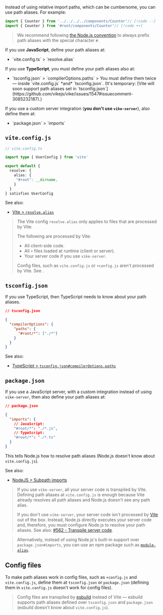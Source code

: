 
Instead of using relative import paths, which can be cumbersome, you can use path aliases. For example:

```ts ts-only
import { Counter } from '../../../../components/Counter'// [!code --]
import { Counter } from '#root/components/Counter'// [!code ++]
```

> We recommend following [the Node.js convention](https://nodejs.org/api/packages.html#subpath-imports:~:text=must%20always%20start%20with%20%23%20to%20ensure%20they%20are%20disambiguated%20from%20external%20package%20specifiers) to always prefix path aliases with the special character `#`.

If you use **JavaScript**, define your path aliases at:
- <Link href="#vite-config-js">`vite.config.ts` > `resolve.alias`</Link>

If you use **TypeScript**, you must define your path aliases also at:
- <Link href="#tsconfig-json">`tsconfig.json` > `compilerOptions.paths`</Link>
  > You must define them twice — inside `vite.config.js` *and* `tsconfig.json`. (It's temporary: [Vite will soon support path aliases set in `tsconfig.json`](https://github.com/vikejs/vike/issues/1547#issuecomment-3085232187).)

If you use a custom server integration (**you don't use `vike-server`**), also define them at:
- <Link href="#package-json">`package.json` > `imports`</Link>


## `vite.config.js`

```ts
// vite.config.ts

import type { UserConfig } from 'vite'

export default {
  resolve: {
    alias: {
     "#root": __dirname,
    }
  }
} satisfies UserConfig
```

See also:
 - [Vite > `resolve.alias`](https://vitejs.dev/config/shared-options.html#resolve-alias)

> The Vite config `resolve.alias` only applies to files that are processed by Vite.
>
> The following are processed by Vite:
> - All client-side code.
> - All <Link href="/config#files">`+` files</Link> loaded at runtime (client or server).
> - Your server code if you use <Link href="/vike-server">`vike-server`</Link>.
>
> Config files, such as `vite.config.js` or `+config.js` aren't processed by Vite. See <Link href="#config-files" />.


## `tsconfig.json`

If you use TypeScript, then TypeScript needs to know about your path aliases.

```json
// tsconfig.json

{
  "compilerOptions": {
    "paths": {
      "#root/*": ["./*"]
    }
  }
}
```

See also:
 - [TypeScript > `tsconfig.json#compilerOptions.paths`](https://www.typescriptlang.org/tsconfig#paths)


## `package.json`

If you use a JavaScript server, with a <Link href="/server-integration#manual-integration">custom integration</Link> instead of using <Link href="/vike-server">`vike-server`</Link>, then also define your path aliases at:

```json
// package.json

{
  "imports": {
    // JavaScript:
    "#root/*": "./*.js",
    // TypeScript:
    "#root/*": "./*.ts"
  }
}
```

This tells Node.js how to resolve path aliases (Node.js doesn't know about `vite.config.js`).

See also:
 - [NodeJS > Subpath imports](https://nodejs.org/api/packages.html#subpath-imports)

> If you use <Link href="/vike-server">`vike-server`</Link>, all your server code is transpiled by Vite. Defining path aliases at `vite.config.js` is enough because Vite already resolves all path aliases and Node.js doesn't see any path alias.
>
> If you don't use `vike-server`, your server code isn't processed by [Vite](https://vite.dev) out of the box. Instead, Node.js directly executes your server code and, therefore, you must configure Node.js to resolve your path aliases. See also: [#562 - Transpile server code](https://github.com/vikejs/vike/issues/562).

> Alternatively, instead of using Node.js's built-in support over `package.json#imports`, you can use an npm package such as [`module-alias`](https://github.com/ilearnio/module-alias).


## Config files


To make path aliases work in config files, such as  `+config.js` and `vite.config.js`, define them at `tsconfig.json` or `package.json` (defining them in `vite.config.js` doesn't work for config files).

> Config files are transpiled by [esbuild](https://esbuild.github.io) instead of Vite — esbuild supports path aliases defined over `tsconfig.json` and `package.json` (esbuild doesn't know about `vite.config.js`).
